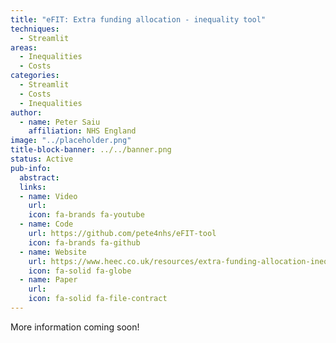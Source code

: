 ```yaml
---
title: "eFIT: Extra funding allocation - inequality tool"
techniques:
  - Streamlit
areas:
  - Inequalities
  - Costs
categories:
  - Streamlit
  - Costs
  - Inequalities
author:
  - name: Peter Saiu
    affiliation: NHS England
image: "../placeholder.png"
title-block-banner: ../../banner.png
status: Active
pub-info:
  abstract:
  links:
  - name: Video
    url:
    icon: fa-brands fa-youtube
  - name: Code
    url: https://github.com/pete4nhs/eFIT-tool
    icon: fa-brands fa-github
  - name: Website
    url: https://www.heec.co.uk/resources/extra-funding-allocation-inequality-tool-efit/
    icon: fa-solid fa-globe
  - name: Paper
    url:
    icon: fa-solid fa-file-contract
---
```


More information coming soon!
